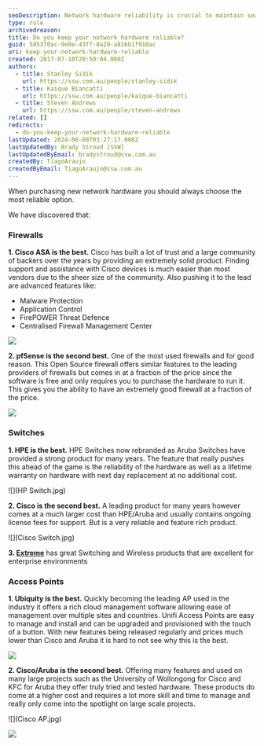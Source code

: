 ```yaml
---
seoDescription: Network hardware reliability is crucial to maintain seamless connectivity and performance.
type: rule
archivedreason:
title: Do you keep your network hardware reliable?
guid: 585370ac-9e0e-43ff-8a29-a816b1f910ac
uri: keep-your-network-hardware-reliable
created: 2017-07-10T20:50:04.000Z
authors:
  - title: Stanley Sidik
    url: https://ssw.com.au/people/stanley-sidik
  - title: Kaique Biancatti
    url: https://ssw.com.au/people/kaique-biancatti
  - title: Steven Andrews
    url: https://ssw.com.au/people/steven-andrews
related: []
redirects:
  - do-you-keep-your-network-hardware-reliable
lastUpdated: 2024-06-08T03:27:17.000Z
lastUpdatedBy: Brady Stroud [SSW]
lastUpdatedByEmail: bradystroud@ssw.com.au
createdBy: TiagoAraujo
createdByEmail: TiagoAraujo@ssw.com.au
---
```


When purchasing new network hardware you should always choose the most reliable option.

We have discovered that:
### Firewalls

**1. Cisco ASA is the best.** Cisco has built a lot of trust and a large community of backers over the years by providing an extremely solid product. Finding support and assistance with Cisco devices is much easier than most vendors due to the sheer size of the community. Also pushing it to the lead are advanced features like:

- Malware Protection
- Application Control
- FirePOWER Threat Defence
- Centralised Firewall Management Center

![](ASA.jpg)

**2. pfSense is the second best.** One of the most used firewalls and for good reason. This Open Source firewall offers similar features to the leading providers of firewalls but comes in at a fraction of the price since the software is free and only requires you to purchase the hardware to run it. This gives you the ability to have an extremely good firewall at a fraction of the price.

![](Netgate.jpg)

### Switches

**1. HPE is the best.** HPE Switches now rebranded as Aruba Switches have provided a strong product for many years. The feature that really pushes this ahead of the game is the reliability of the hardware as well as a lifetime warranty on hardware with next day replacement at no additional cost.

![](HP Switch.jpg)

**2. Cisco is the second best.** A leading product for many years however comes at a much larger cost than HPE/Aruba and usually contains ongoing license fees for support. But is a very reliable and feature rich product.

![](Cisco Switch.jpg)

**3. [Extreme](https://www.extremenetworks.com/products/switches/extremexos-switches/x450-g2)** has great Switching and Wireless products that are excellent for enterprise environments

### Access Points

**1. Ubiquity is the best.** Quickly becoming the leading AP used in the industry it offers a rich cloud management software allowing ease of management over multiple sites and countries. Unifi Access Points are easy to manage and install and can be upgraded and provisioned with the touch of a button. With new features being released regularly and prices much lower than Cisco and Aruba it is hard to not see why this is the best.

![](UAP-AC-LITE.jpg)

**2. Cisco/Aruba is the second best.** Offering many features and used on many large projects such as the University of Wollongong for Cisco and KFC for Aruba they offer truly tried and tested hardware. These products do come at a higher cost and requires a lot more skill and time to manage and really only come into the spotlight on large scale projects.

![](Cisco AP.jpg)

![](Aruba.jpg)
